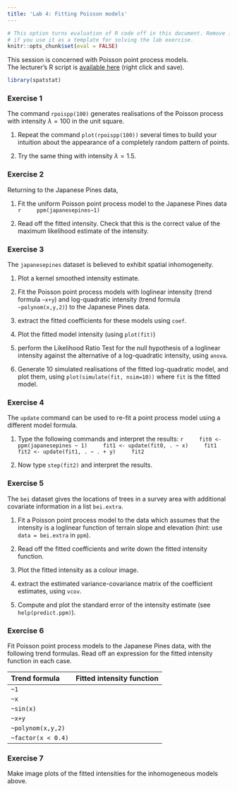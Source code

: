```yaml
---
title: 'Lab 4: Fitting Poisson models'
---
```


```r
# This option turns evaluation of R code off in this document. Remove it
# if you use it as a template for solving the lab exercise.
knitr::opts_chunk$set(eval = FALSE)
```

This session is concerned with Poisson point process models.  
The lecturer's R script is [available here](https://raw.githubusercontent.com/spatstat/Melb2018/master/Scripts/script04.R) (right click and save).

```r
library(spatstat)
```

### Exercise 1

The command `rpoispp(100)` generates realisations of the
Poisson process with intensity $\lambda = 100$ in the unit square.

1.  Repeat the command `plot(rpoispp(100))` several times
    to build your intuition about the appearance of a completely
    random pattern of points.

2.  Try the same thing with intensity $\lambda = 1.5$.


### Exercise 2

Returning to the Japanese Pines data,

1.  Fit the uniform Poisson point process model to the Japanese
    Pines data
    ```r
    ppm(japanesepines~1)
    ```

2.  Read off the fitted intensity. Check that this is the correct
    value of the maximum likelihood estimate of the intensity.

### Exercise 3

The `japanesepines` dataset is believed to exhibit
spatial inhomogeneity.

1.  Plot a kernel smoothed intensity estimate.

2.  Fit the Poisson point process models with loglinear intensity
    (trend formula `~x+y`) and log-quadratic intensity (trend
    formula `~polynom(x,y,2)`) to the Japanese Pines data.

3.  extract the fitted coefficients for these models using
    `coef`.

4.  Plot the fitted model intensity (using `plot(fit)`)

5.  perform the Likelihood Ratio Test for the null hypothesis of a
    loglinear intensity against the alternative of a log-quadratic
    intensity, using `anova`.

6.  Generate 10 simulated realisations of the fitted log-quadratic
    model, and plot them, using `plot(simulate(fit, nsim=10))` where 
    `fit` is the fitted model.


### Exercise 4

The `update` command can be used to re-fit a point
process model using a different model formula.

1.  Type the following commands and interpret the results:
    ```r
    fit0 <- ppm(japanesepines ~ 1)
    fit1 <- update(fit0, . ~ x)
    fit1
    fit2 <- update(fit1, . ~ . + y)
    fit2
    ```

2.  Now type `step(fit2)` and interpret the results.
    

### Exercise 5

The `bei` dataset gives the locations of trees in a survey area
with additional covariate information in a list `bei.extra`.

1.  Fit a Poisson point process model to the data which assumes
    that the intensity is a loglinear function of terrain slope
    and elevation (hint: use `data = bei.extra` in `ppm`).

2.  Read off the fitted coefficients and write down the fitted
    intensity function.

3.  Plot the fitted intensity as a colour image.

4.  extract the estimated variance-covariance matrix of the
    coefficient estimates, using `vcov`.

5.  Compute and plot the standard error of the intensity estimate
    (see `help(predict.ppm)`).


### Exercise 6

Fit Poisson point process models to the Japanese Pines data, with
the following trend formulas. Read off an expression for the fitted
intensity function in each case.

|Trend formula     |Fitted intensity function                   |
|:-----------------|:-------------------------------------------|
|`~1`              |                                            |
|`~x`              |                                            |
|`~sin(x)`         |                                            |
|`~x+y`            |                                            |
|`~polynom(x,y,2)` |                                            |
|`~factor(x < 0.4)`|                                            |

### Exercise 7

Make image plots of the fitted intensities for the inhomogeneous
models above.
